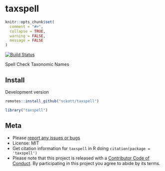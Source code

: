 taxspell
=========

```r
knitr::opts_chunk$set(
  comment = "#>",
  collapse = TRUE,
  warning = FALSE,
  message = FALSE
)
```

[![Build Status](https://travis-ci.com/sckott/taxspell.svg?branch=master)](https://travis-ci.com/sckott/taxspell)

Spell Check Taxonomic Names


## Install

Development version

```r
remotes::install_github("sckott/taxspell")
```

```r
library("taxspell")
```

## Meta

* Please [report any issues or bugs](https://github.com/sckott/taxspell/issues)
* License: MIT
* Get citation information for `taxspell` in R doing `citation(package = 'taxspell')`
* Please note that this project is released with a [Contributor Code of Conduct][coc].
By participating in this project you agree to abide by its terms.

[coc]: https://github.com/sckott/taxspell/blob/master/CODE_OF_CONDUCT.md
